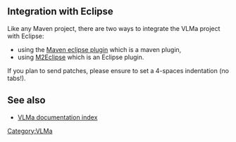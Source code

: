 ==Integration with Eclipse==

Like any Maven project, there are two ways to integrate the VLMa project with Eclipse:
* using the [http://maven.apache.org/plugins/maven-eclipse-plugin/ Maven eclipse plugin] which is a maven plugin,
* using [http://m2eclipse.codehaus.org/ M2Eclipse] which is an Eclipse plugin.

If you plan to send patches, please ensure to set a 4-spaces indentation (no tabs!).

== See also ==

* [[VLMa/Documentation | VLMa documentation index]]

[[Category:VLMa]]